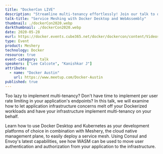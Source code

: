 ```yaml
---
title: "DockerCon LIVE"
description: "Streamline multi-tenancy effortlessly! Join our talk to discover how Docker Desktop, Kubernetes, and Meshery simplify deploying a service mesh."
talk-title: "Service Meshing with Docker Desktop and WebAssembly"
thumbnail: ./dockerCon2020.webp
darkthumbnail: ./dockerCon2020.webp
date: 2020-05-28
eurl: https://docker.events.cube365.net/docker/dockercon/content/Videos/63TCCNpzDC7Xxnm8b
type: Event
product: Meshery
technology: Docker
resource: true
event-category: talk
speakers: ["Lee Calcote", "Kanishkar J"]
attribute:
  - name: "Docker Austin"
    url: https://www.meetup.com/Docker-Austin
published: true
---
```

Too lazy to implement multi-tenancy? Don't have time to implement per user rate limiting in your application's endpoints? In this talk, we will examine how to let application infrastructure concerns melt off your Dockerized workloads and have your infrastructure implement multi-tenancy on your behalf.

Learn how to use Docker Desktop and Kubernetes as your development platforms of choice in combination with Meshery, the cloud native management plane, to easily deploy a service mesh. Using Consul and Envoy's latest capabilities, see how WASM can be used to move user authentication and authorization from your application to the infrastructure.